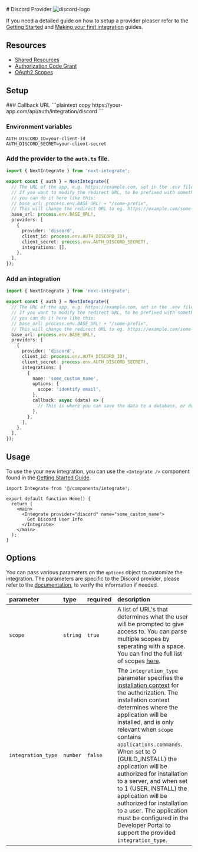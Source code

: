 
<div className="flex w-full items-center justify-between gap-4">
  # Discord Provider
  <Image src="/icons/discord.svg" alt="discord-logo" width={48} height={48} />
</div>

If you need a detailed guide on how to setup a provider pleaser refer to the [Getting Started](/docs/getting-started) and [Making your first integration](/docs/making-your-first-integration) guides.

## Resources

- [Shared Resources](https://discord.com/developers/docs/topics/oauth2#authorization-code-grant)
- [Authorization Code Grant](https://discord.com/developers/docs/topics/oauth2#authorization-code-grant)
- [OAuth2 Scopes](https://discord.com/developers/docs/topics/oauth2#shared-resources-oauth2-scopes)

## Setup

<Steps>
### Callback URL
```plaintext copy
https://your-app.com/api/auth/integration/discord
```

### Environment variables

```.env filename=".env.local" copy
AUTH_DISCORD_ID=your-client-id
AUTH_DISCORD_SECRET=your-client-secret
```

### Add the provider to the `auth.ts` file.

```ts filename="auth.ts" copy {11-16}
import { NextIntegrate } from 'next-integrate';

export const { auth } = NextIntegrate({
  // The URL of the app, e.g. https://example.com, set in the .env file.
  // If you want to modify the redirect URL, to be prefixed with something else,
  // you can do it here like this:
  // base_url: process.env.BASE_URL! + "/some-prefix",
  // This will change the redirect URL to eg. https://example.com/some-prefix/api/auth/integration/google
  base_url: process.env.BASE_URL!,
  providers: [
    {
      provider: 'discord',
      client_id: process.env.AUTH_DISCORD_ID!,
      client_secret: process.env.AUTH_DISCORD_SECRET!,
      integrations: [],
    },
  ],
});
```

### Add an integration

```ts copy filename="auth.ts" {16-24}
import { NextIntegrate } from 'next-integrate';

export const { auth } = NextIntegrate({
  // The URL of the app, e.g. https://example.com, set in the .env file.
  // If you want to modify the redirect URL, to be prefixed with something else,
  // you can do it here like this:
  // base_url: process.env.BASE_URL! + "/some-prefix",
  // This will change the redirect URL to eg. https://example.com/some-prefix/api/auth/integration/google
  base_url: process.env.BASE_URL!,
  providers: [
    {
      provider: 'discord',
      client_id: process.env.AUTH_DISCORD_ID!,
      client_secret: process.env.AUTH_DISCORD_SECRET!,
      integrations: [
        {
          name: 'some_custom_name',
          options: {
            scope: 'identify email',
          },
          callback: async (data) => {
            // This is where you can save the data to a database, or do something else with it.
          },
        },
      ],
    },
  ],
});
```

</Steps>

## Usage

To use the your new integration, you can use the `<Integrate />` component found in the [Getting Started Guide]("docs/getting-started#create-an-integrate-components").

```tsx copy {1, 6-8}
import Integrate from '@/components/integrate';

export default function Home() {
  return (
    <main>
      <Integrate provider="discord" name="some_custom_name">
        Get Discord User Info
      </Integrate>
    </main>
  );
}
```

## Options

You can pass various parameters on the `options` object to customize the integration. The parameters are specific to the Discord provider, please refer to the [documentation](https://discord.com/developers/docs/topics/oauth2), to verify the information if needed.

| parameter          | type     | required | description                                                                                                                                                                                                                                                                                                                                                                                                                                                                                                                                                                                                                         |
| :----------------- | :------- | :------- | :---------------------------------------------------------------------------------------------------------------------------------------------------------------------------------------------------------------------------------------------------------------------------------------------------------------------------------------------------------------------------------------------------------------------------------------------------------------------------------------------------------------------------------------------------------------------------------------------------------------------------------- |
| `scope`            | `string` | `true`   | A list of URL's that determines what the user will be prompted to give access to. You can parse multiple scopes by seperating with a space. You can find the full list of scopes [here](https://discord.com/developers/docs/topics/oauth2#shared-resources-oauth2-scopes).                                                                                                                                                                                                                                                                                                                                                          |
| `integration_type` | `number` | `false`  | The `integration_type` parameter specifies the [installation context](https://discord.com/developers/docs/resources/application#installation-context) for the authorization. The installation context determines where the application will be installed, and is only relevant when `scope` contains `applications.commands`. When set to 0 (GUILD_INSTALL) the application will be authorized for installation to a server, and when set to 1 (USER_INSTALL) the application will be authorized for installation to a user. The application must be configured in the Developer Portal to support the provided `integration_type`. |
